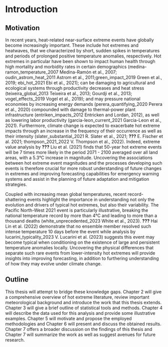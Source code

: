 # Introduction

## Motivation 

In recent years, heat-related near-surface extreme events have globally become increasingly important. These include hot extremes and heatwaves, that we characterized by short, sudden spikes in temperatures and periods of prolonged positive temperature anomalies, respectively. Hot extremes in particular have been shown to impact human health through high mortality and morbidity rates in certain demographics (medina-ramon_temperature_2007 Medina-Ramón et al., 2007; oudin_astrom_heat_2011 Astrom et al., 2011;green_impact_2019 Green et al., 2019; ebi_hot_2021 Ebi et al., 2021); can be damaging to agricultural and ecological systems through productivity decreases and heat stress (teixeira_global_2013 Teixeira et al., 2013; Gourdji et al., 2013; vogel_effects_2019  Vogel et al., 2019); and may pressure national economies by increasing energy demands (perera_quantifying_2020 Perera et al., 2020) compounded with damage to thermal-power plant infrastructure (entriken_impacts_2012 Entricken and Lordan, 2012), as well as lowering labor productivity (garcia-leon_current_2021 Garcia-Leon et al., 2021). Furthermore, climate change is expected to exacerbate hot extreme impacts through an increase in the frequency of their occurrence as well as their intensity (slater_substantial_2021 R. Slater et al., 2021; **???** E. Fischer et al. 2021; thompson_2021_2022 V. Thompson et al., 2022). Indeed, extreme value analysis by **???** Liu et al. (2021) finds that 50-year hot extreme events will be 7 times more likely in the period 2071 - 2100 averaged over all land areas, with a 5.3&deg;C increase in magnitude. Uncovering the associations between hot extreme event magnitudes and the processes developing such events is therefore crucial for more robust understanding of future changes in extremes and improving forecasting capabilities for emergency warning systems and assist in the planning of future adaptation and mitigation strategies. 

Coupled with increasing mean global temperatures, recent record-shattering events highlight the importance in understanding not only the evolution and drivers of typical hot extremes, but also their variability. The Pacific North-West 2021 event is particularly illustrative, breaking the national temperature record by more than 4&deg;C and leading to more than a thousand deaths (white_unprecedented_2023 White et al., 2023). **???** Hai Lin et al. (2022) demonstrate that no ensemble member resolved such intense temperature 10 days before the event while analysis by lucarini_typicality_2023 V. Lucarini et al.  (2023) suggests this event may become typical when conditioning on the existence of large and persistent temperature anomalies locally. Uncovering the physical differences that separate such rare events from lower-intensity hot extremes will provide insights into improving forecasting, in addition to furthering understanding of how they may evolve under climate change. 

## Outline

This thesis will attempt to bridge these knowledge gaps. Chapter 2 will give a comprehensive overview of hot extreme literature, review important meteorological background and introduce the work that this thesis extends. Chapter 3 will give a brief outline of statistical tools and methods. Chapter 4 will describe the data used for this analysis and provide some illustrative examples. Chapter 5 will motivate and propose the employed methodologies and Chapter 6 will present and discuss the obtained results. Chapter 7 offers a broader discussion on the findings of this thesis and Chapter 7 will summarize the work as well as suggest avenues for future research. 